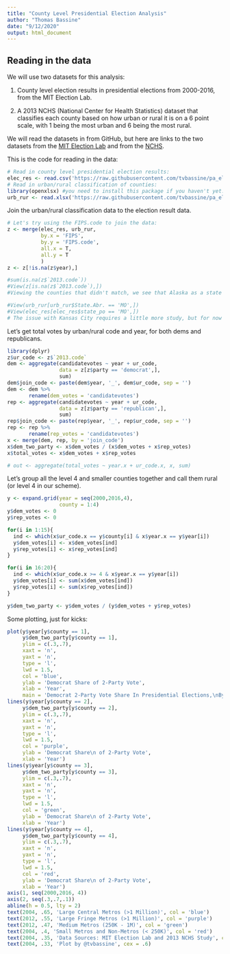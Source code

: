 ```yaml
---
title: "County Level Presidential Election Analysis"
author: "Thomas Bassine"
date: "9/12/2020"
output: html_document
---
```


## Reading in the data

We will use two datasets for this analysis: 

1. County level election results in presidential elections from 2000-2016, from the MIT Election Lab. 

2. A 2013 NCHS (National Center for Health Statistics) dataset that classifies each county based on how urban or rural it is on a 6 point scale, with 1 being the most urban and 6 being the most rural.

We will read the datasets in from GitHub, but here are links to the two datasets from the [MIT Election Lab](https://electionlab.mit.edu/data) and from the [NCHS](https://www.cdc.gov/nchs/data_access/urban_rural.htm).

This is the code for reading in the data:
```R
# Read in county level presidential election results:
elec_res <- read.csv('https://raw.githubusercontent.com/tvbassine/pa_elections_analysis/master/countypres_2000-2016.csv', stringsAsFactors = F)
# Read in urban/rural classification of counties:
library(openxlsx) #you need to install this package if you haven't yet.
urb_rur <- read.xlsx('https://raw.githubusercontent.com/tvbassine/pa_elections_analysis/master/NCHSURCodes2013.xlsx')
```

Join the urban/rural classification data to the election result data.
```R
# Let's try using the FIPS.code to join the data:
z <- merge(elec_res, urb_rur,
           by.x = 'FIPS',
           by.y = 'FIPS.code',
           all.x = T,
           all.y = T
           )
z <- z[!is.na(z$year),]

#sum(is.na(z$`2013.code`))
#View(z[is.na(z$`2013.code`),])
#Viewing the counties that didn't match, we see that Alaska as a state doesn't have a FIPS code. We get some statewide write-in in CT, 'Maine UOCAVA' in ME. Most troublingly, 'Kansas City' in MO doesn't match, despite having a FIPS code of 36000

#View(urb_rur[urb_rur$State.Abr. == 'MO',])
#View(elec_res[elec_res$state_po == 'MO',])
# The issue with Kansas City requires a little more study, but for now we will leave it out.
```

Let's get total votes by urban/rural code and year, for both dems and republicans.

```R
library(dplyr)
z$ur_code <- z$`2013.code`
dem <- aggregate(candidatevotes ~ year + ur_code,
                 data = z[z$party == 'democrat',],
                 sum)
dem$join_code <- paste(dem$year, '_', dem$ur_code, sep = '')
dem <- dem %>%
       rename(dem_votes = 'candidatevotes')
rep <- aggregate(candidatevotes ~ year + ur_code,
                 data = z[z$party == 'republican',],
                 sum)
rep$join_code <- paste(rep$year, '_', rep$ur_code, sep = '')
rep <- rep %>%
       rename(rep_votes = 'candidatevotes')
x <- merge(dem, rep, by = 'join_code')
x$dem_two_party <- x$dem_votes / (x$dem_votes + x$rep_votes)
x$total_votes <- x$dem_votes + x$rep_votes

# out <- aggregate(total_votes ~ year.x + ur_code.x, x, sum)
```

Let's group all the level 4 and smaller counties together and call them rural (or level 4 in our scheme).

```R
y <- expand.grid(year = seq(2000,2016,4),
                 county = 1:4)
y$dem_votes <- 0
y$rep_votes <- 0

for(i in 1:15){
  ind <- which(x$ur_code.x == y$county[i] & x$year.x == y$year[i])
  y$dem_votes[i] <- x$dem_votes[ind]
  y$rep_votes[i] <- x$rep_votes[ind]
}

for(i in 16:20){
  ind <- which(x$ur_code.x >= 4 & x$year.x == y$year[i])
  y$dem_votes[i] <- sum(x$dem_votes[ind])
  y$rep_votes[i] <- sum(x$rep_votes[ind])
}

y$dem_two_party <- y$dem_votes / (y$dem_votes + y$rep_votes)
```

Some plotting, just for kicks:
```R
plot(y$year[y$county == 1],
     y$dem_two_party[y$county == 1],
     ylim = c(.3,.7),
     xaxt = 'n',
     yaxt = 'n',
     type = 'l',
     lwd = 1.5,
     col = 'blue',
     ylab = 'Democrat Share of 2-Party Vote',
     xlab = 'Year',
     main = 'Democrat 2-Party Vote Share In Presidential Elections,\nBy County Type (2000-2016)')
lines(y$year[y$county == 2],
     y$dem_two_party[y$county == 2],
     ylim = c(.3,.7),
     xaxt = 'n',
     yaxt = 'n',
     type = 'l',
     lwd = 1.5,
     col = 'purple',
     ylab = 'Democrat Share\n of 2-Party Vote',
     xlab = 'Year')
lines(y$year[y$county == 3],
     y$dem_two_party[y$county == 3],
     ylim = c(.3,.7),
     xaxt = 'n',
     yaxt = 'n',
     type = 'l',
     lwd = 1.5,
     col = 'green',
     ylab = 'Democrat Share\n of 2-Party Vote',
     xlab = 'Year')
lines(y$year[y$county == 4],
     y$dem_two_party[y$county == 4],
     ylim = c(.3,.7),
     xaxt = 'n',
     yaxt = 'n',
     type = 'l',
     lwd = 1.5,
     col = 'red',
     ylab = 'Democrat Share\n of 2-Party Vote',
     xlab = 'Year')
axis(1, seq(2000,2016, 4))
axis(2, seq(.3,.7,.1))
abline(h = 0.5, lty = 2)
text(2004, .65, 'Large Central Metros (>1 Million)', col = 'blue')
text(2012, .55, 'Large Fringe Metros (>1 Million)', col = 'purple')
text(2012, .47, 'Medium Metros (250K - 1M)', col = 'green')
text(2004, .4, 'Small Metros and Non-Metros (< 250K)', col = 'red')
text(2004, .35, 'Data Sources: MIT Election Lab and 2013 NCHS Study', cex = .6)
text(2004, .33, 'Plot by @tvbassine', cex = .6)
```